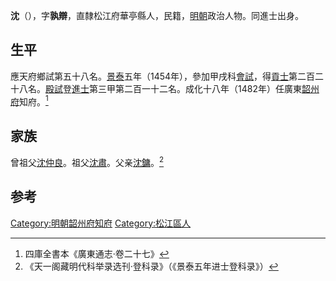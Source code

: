 '''沈{{ruby|黻|-{zh-hans:fú;zh-tw:ㄈㄨˊ}-}}'''（{{bd|1419年||？}}），字'''孰辯'''，直隸松江府華亭縣人，民籍，[[明朝|明朝]]政治人物。同進士出身。

==生平==
應天府鄉試第五十八名。[[景泰|景泰]]五年（1454年），參加甲戌科[[會試|會試]]，得[[貢士|貢士]]第二百二十八名。[[殿試|殿試]]登[[進士|進士]]第三甲第二百一十二名。成化十八年（1482年）任廣東[[韶州府|韶州府]]知府。<ref>四庫全書本《廣東通志·卷二十七》</ref>

==家族==
曾祖父[[沈仲良|沈仲良]]。祖父[[沈肅|沈肅]]。父亲[[沈鏞|沈鏞]]。<ref>《天一阁藏明代科举录选刊·登科录》（《景泰五年进士登科录》）</ref>

==参考==
{{reflist}}
{{明朝人物小作品}}
{{景泰五年甲戌科殿試金榜}}
{{DEFAULTSORT:Shen沈}}

[[Category:明朝韶州府知府|Category:明朝韶州府知府]]
[[Category:松江區人|Category:松江區人]]